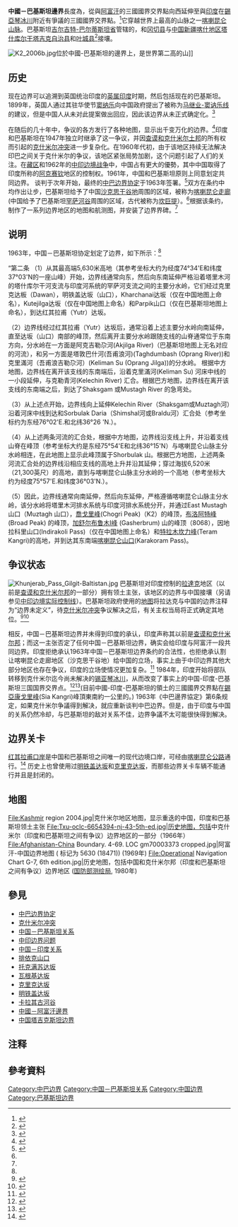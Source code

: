 
{{Infobox border
 | name = 中国-巴基斯坦边界
 | image = File:Chinese-Pak_border_map.png
 | alt =
 | caption = 中国-巴基斯坦边界地图
 | territory1 = {{CHN}}
 | territory2 = {{PAK}}
 | length = {{convert|592|km}}
 | enclaves =
 | established = 1947年8月14日 
 | establishedreason =
 | current = 1963年3月15日 
 | currentreason =  [[中巴边界协定|中巴边界协定]]批准后
 | disestablished =
 | disestablishedreason =
 | treaties = [[中巴边界协定|中巴边界协定]]
 | notes =
}}

'''中國－巴基斯坦邊界'''長度為{{convert|592|km}}，從與[[阿富汗|阿富汗]]的三國國界交界點向西延伸至與[[印度|印度]]在[[錫亞琴冰川|錫亞琴冰川]]附近有爭議的三國國界交界點。<ref>{{citation|url= https://www.cia.gov/library/publications/the-world-factbook/geos/pk.html|title= CIA World Factbook - Pakistan|date= 2018-09-24|accessdate= 2020-11-03|archive-date= 2015-07-03|archive-url= https://web.archive.org/web/20150703220143/https://www.cia.gov/Library/publications/the-world-factbook/geos/pk.html|dead-url= no}}</ref>它穿越世界上最高的山脉之一[[喀喇昆仑山脉|喀喇昆仑山脉]]。巴基斯坦[[吉尔吉特-巴尔蒂斯坦省|吉尔吉特-巴尔蒂斯坦省]]管辖的{{tsl|en|Hunza District|罕萨县}}，{{tsl|en|Shigar District|什加尔县}}和[[冈切县|冈切县]]与[[中华人民共和国|中国]][[新疆|新疆]][[喀什地区|喀什地区]][[塔什库尔干塔吉克自治县|塔什库尔干塔吉克自治县]]和[[叶城县|叶城县]]<ref name="govkargilik">{{cite web|url=http://www.xjyc.gov.cn/html/mlyc/|script-title=zh:叶城概况|language=zh-hans|accessdate=2020-01-31|via=[[Internet_Archive|Internet Archive]]|quote={{lang|zh-hans|与巴基斯坦、印控克什米尔地区接壤，边境线长达80多公里。}}|archivedate=2019-01-21|archiveurl=https://web.archive.org/web/20190121113800/http://www.xjyc.gov.cn/html/mlyc/|website={{lang|zh-hans|叶城县人民政府网}}|dead-url=no}}</ref>接壤。

[[File:K2_2006b.jpg|thumb]]位於中國-巴基斯坦的邊界上，是世界第二高的山]]

==历史==
现在边界可以追溯到英国统治印度的[[英属印度|英属印度]]时期，然后包括现在的巴基斯坦。1899年，英国人通过其驻华使节[[窦纳乐|窦纳乐]]向中国政府提出了被称为[[马继业-窦讷乐线|马继业-窦讷乐线]]的建议，但是中国人从未对此提案做出回应，因此该边界从未正式确定化。<ref name="IBS64">{{citation|url=http://fall.fsulawrc.com/collection/LimitsinSeas/IBS085.pdf|title=International Boundary Study No. 85 – China-Pakistan Boundary|date=1968-11-15|access-date=2018-09-24|archive-date=2021-01-12|archive-url=https://web.archive.org/web/20210112220319/https://fall.fsulawrc.com/collection/LimitsinSeas/IBS085.pdf|dead-url=no}}</ref>

在随后的几十年中，争议的各方发行了各种地图，显示出千变万化的边界。<ref name="#1">{{citation|url=http://fall.fsulawrc.com/collection/LimitsinSeas/IBS085.pdf|title=International Boundary Study No. 85 – China-Pakistan Boundary|date=1968-11-15|access-date=2018-09-24|archive-date=2021-01-12|archive-url=https://web.archive.org/web/20210112220319/https://fall.fsulawrc.com/collection/LimitsinSeas/IBS085.pdf}}</ref>印度和巴基斯坦在1947年独立时继承了这一争议，并因[[查谟和克什米尔土邦|查谟和克什米尔土邦]]的所有权而引起的[[克什米尔冲突|克什米尔冲突]]进一步复杂化。在1960年代初，由于该地区持续无法解决印巴之间关于克什米尔的争议，该地区紧张局势加剧，这个问题引起了人们的关注。在[[藏区|藏区]]和1962年的[[中印边境战争|中印边境战争]]中，中国占有更大的優勢，其中中国取得了印度所称的[[阿克赛钦|阿克赛钦]]地区的控制权。1961年，中国和巴基斯坦原则上同意划定共同边界。 谈判于次年开始，最终的[[中巴边界协定|中巴边界协定]]于1963年签署。<ref >{{citation|url=http://fall.fsulawrc.com/collection/LimitsinSeas/IBS085.pdf|title=International Boundary Study No. 85 – China-Pakistan Boundary|date=1968-11-15|access-date=2018-09-24|archive-date=2021-01-12|archive-url=https://web.archive.org/web/20210112220319/https://fall.fsulawrc.com/collection/LimitsinSeas/IBS085.pdf}}</ref>双方在条约中均作出让步，巴基斯坦给予了中国[[沙克思干谷地|沙克思干谷地]]周围的区域，被称为[[喀喇昆仑走廊|喀喇昆仑走廊]](中国给予了巴基斯坦[[罕萨河谷|罕萨河谷]]周围的区域，古代被称为[[坎巨提|坎巨提]]）。<ref name="#1"/>根据该条约，制作了一系列边界地区的地图和航测图，并安装了边界界碑。<ref name="#1"/>

==说明==
1963年，中国－巴基斯坦协定划定了边界，如下所示：<ref name="#1"/>

“第二条
（1）从其最高端5,630米高地（其参考坐标大约为经度74°34'E和纬度37°03'N的一座山峰）开始，边界线通常向东，然后向东南延伸严格沿着塔里木河的塔什库尔干河支流与印度河系统的罕萨河支流之间的主要分水岭，它们经过克里克达板（Dawan），明铁盖达坂（山口），Kharchanai达坂（仅在中国地图上命名），Kutejilga达坂（仅在中国地图上命名）和Parpik山口（仅在巴基斯坦地图上命名），到达红其拉甫（Yutr）达坂。

（2）边界线经过红其拉甫（Yutr）达坂后，通常沿着上述主要分水岭向南延伸，直至达坂（山口）南部的峰顶，然后离开主要分水岭跟随支线的山脊通常位于东南方向，分水岭在一方面是阿克吉勒尕河(Akjilga River)（巴基斯坦地图上无名对应的河流），和另一方面是塔敦巴什河(吾甫浪河)(Taghdumbash (Oprang River))和克里滿河（吾甫浪吉勒尕河）(Keliman Su (Oprang Jilga))的分水岭。
根据中方地图，边界线在离开该支线的东南端后，沿着克里滿河(Keliman Su) 河床中线的一小段延伸，与克勒青河(Kelechin River) 汇合。根据巴方地图，边界线在离开该支线的东南端之后，到达了Shaksgam 或Mustagh River 的急弯处。

（3）从上述点开始，边界线向上延伸Kelechin River（Shaksgam或Muztagh河）沿着河床中线到达和Sorbulak Daria（Shimshal河或Braldu河）汇合处（参考坐标约为东经76°02'E.和北纬36°26 'N.）。

（4）从上述两条河流的汇合处，根据中方地图，边界线沿支线上升，并沿着支线山脊在峰顶（参考坐标大约是东经75°54'E和北纬36°15'N）与喀喇昆仑山脉主分水岭相连，在此地图上显示此峰顶属于Shorbulak 山。根据巴方地图，上述两条河流汇合处的边界线沿相应支线的高地上升并沿其延伸；穿过海拔6,520米（21,300英尺）的高地，直到与喀喇昆仑山脉主分水岭的一个高地（参考坐标大约为经度75°57'E.和纬度36°03'N.）。

（5）因此，边界线通常向南延伸，然后向东延伸，严格遵循喀喇昆仑山脉主分水岭，该分水岭将塔里木河排水系统与印度河排水系统分开，并通过East Mustagh 山口（Muztagh 山口），[[喬戈里峰|喬戈里峰]](Chogri Peak)（K2）的峰顶，[[布洛阿特峰|布洛阿特峰]](Broad Peak) 的峰顶，[[加舒尔布鲁木I峰|加舒尔布鲁木I峰]] (Gasherbrum) 山的峰顶（8068），因地拉科里山口(Indirakoli Pass)（仅在中国地图上命名）和[[特拉木坎力峰|特拉木坎力峰]](Teram Kangri)的高地，并到达其东南端[[喀喇昆仑山口|喀喇昆仑山口]](Karakoram Pass)。

==争议状态==

[[File:Khunjerab_Pass_Gilgit-Baltistan.jpg|thumb]]
巴基斯坦对印度控制的[[拉達克|拉達克]]地区（以前是[[查谟和克什米尔邦|查谟和克什米尔邦]]的一部分）拥有领土主张，该地区的边界与中国接壤（另请参见[[中印边境实际控制线|中印边境实际控制线]]）。巴基斯坦政府使用的[[地图|地图]]将拉达克与中国的边界注释为“边界未定义”，待[[克什米尔冲突|克什米尔冲突]]争议解决之后，有关主权当局将正式确定其地位。<ref>{{cite news|url=https://timesofindia.indiatimes.com/india/pakistan-map-claims-jk-ladakh-parts-of-guj-india-calls-it-political-absurdity/articleshow/77361760.cms|title=Pakistan map claims J&K, Ladakh, parts of Gujarat; India calls it 'political absurdity'|work=Times of India|date=2020-08-05|accessdate=2020-08-05|first=Sachin|last=Parashar}}</ref><ref>{{cite news|url=https://www.dawn.com/news/1572590|title=In landmark move, PM Imran unveils 'new political map' of Pakistan|first=Naveed|last=Siddiqui|work=Dawn|date=2020-08-04|accessdate=2020-08-05|archive-date=2020-12-31|archive-url=https://web.archive.org/web/20201231132726/https://www.dawn.com/news/1572590|dead-url=no}}</ref>

相反，中国－巴基斯坦边界并未得到印度的承认，印度声称其以前是[[查谟和克什米尔邦|查谟和克什米尔邦]]；而这一主张否定了任何中国－巴基斯坦边界，确实会给印度与阿富汗一段共同边界。印度拒绝承认1963年中国－巴基斯坦边界条约的合法性，也拒绝承认割让喀喇昆仑走廊地区（沙克思干谷地）给中国的立场，事实上由于中印边界其他大部分地区也存在争议，印度的立场使情况更加复杂。<ref name=GlobalSecurity>{{cite web |url=http://www.globalsecurity.org/military/world/war/india-china_conflicts.htm |title=India-China Border Dispute |publisher=GlobalSecurity.org |accessdate=2020-11-03 |archive-date=2018-12-25 |archive-url=https://web.archive.org/web/20181225051319/https://www.globalsecurity.org/military/world/war/india-china_conflicts.htm%20 |dead-url=no }}</ref> 1984年，印度开始将部队转移到克什米尔迄今尚未解决的[[锡亚琴冰川|锡亚琴冰川]]，从而改变了事实上的中国-印度-巴基斯坦三国国界交界点。<ref name="They shall not pass">{{cite web|url=http://indiatoday.intoday.in/story/siachen-while-the-battle-continues-to-rage-no-settlement-is-in-sight/1/306971.html|title=Siachen: While the battle continues to rage, no settlement is in sight|publisher=|accessdate=2020-11-03|archive-date=2016-08-21|archive-url=https://web.archive.org/web/20160821045320/http://indiatoday.intoday.in/story/siachen-while-the-battle-continues-to-rage-no-settlement-is-in-sight/1/306971.html|dead-url=no}}</ref><ref>{{cite web|url=http://www.timescrest.com/opinion/bullish-on-siachen-9572|title=Bullish on Siachen|author=Praveen Dass|work=The Crest Edition|dead-url=yes|archiveurl=https://web.archive.org/web/20140222021918/http://www.timescrest.com/opinion/bullish-on-siachen-9572|archivedate=2014-02-22|accessdate=2020-11-03}}</ref>(目前中國-印度-巴基斯坦的領土的三國國界交界點在[[錫亞康戈里峰|錫亞康戈里峰]](Sia Kangri)峰頂東南約一公里的{{tsl|en|Indira Col|因地拉科山口|因地拉科山口}}。) 1963年《中巴邊界協定》第6条规定，如果克什米尔争議得到解决，就应重新谈判中巴边界。但是，由于印度与中国的关系仍然冷却，与巴基斯坦的敌对关系不佳，边界争議不太可能很快得到解决。

==边界关卡==
[[红其拉甫口岸|红其拉甫口岸]]是中国和巴基斯坦之间唯一的现代边境口岸，可经由[[喀喇昆仑公路|喀喇昆仑公路]]通行。<ref name="auto1">{{citation|url= http://caravanistan.com:80/border-crossings/pakistan|title= Caravanistan - Pakistan border crossings|access-date= 2018-09-24|archive-date= 2021-02-04|archive-url= https://web.archive.org/web/20210204222717/https://caravanistan.com/border-crossings/pakistan/|dead-url= no}}</ref> 历史上也曾使用过[[明铁盖达坂|明铁盖达坂]]和[[克里克达坂|克里克达坂]]，而那些边界关卡车辆不能通行并且是封闭的。

==地图==
<gallery>
File:Kashmir region 2004.jpg|克什米尔地区地图，显示重迭的中国，印度和巴基斯坦领土主张
File:Txu-oclc-6654394-nj-43-5th-ed.jpg|历史地图，包括{{tsl|en|International Map of the World|世界国际地图|世界国际地图}}中克什米尔（印度和巴基斯坦之间有争议）边界地区的一部分（1966年）{{efn|From map: "DELINEATION OF INTERNATIONAL BOUNDARIES MUST NOT BE CONSIDERED AUTHORITATIVE"}}
File:Afghanistan-China Boundary. 4-69. LOC gm70003373 cropped.jpg|阿富汗-中国边界地图 ({{tsl|en|List of tripoints||阿富汗-中国-巴基斯坦三国国界交界点}} 标记为 5630 (18471)) (1969年){{efn|From map: "NAMES AND BOUNDARY REPRESENTATION ARE NOT NECESSARILY AUTHORITATIVE"}}
File:Operational Navigation Chart G-7, 6th edition.jpg|历史地图，包括中国和克什米尔邦（印度和巴基斯坦之间有争议）边界地区 ([[美國國家地理空間情報局|国防部测绘局]], 1980年)
</gallery>

==參見==
{{commons category|China-Pakistan border}}
*[[中巴边界协定|中巴边界协定]]
*[[克什米尔冲突|克什米尔冲突]]  
*[[中国－巴基斯坦关系|中国－巴基斯坦关系]]
*[[中印边界问题|中印边界问题]]
*[[中国－印度关系|中国－印度关系]]
*[[排依克山口|排依克山口]]
*[[托克满苏达坂|托克满苏达坂]]
*[[瓦根基达坂|瓦根基达坂]]
*[[克里克达坂|克里克达坂]]
*[[明铁盖达坂|明铁盖达坂]]
*[[卡拉其古河谷|卡拉其古河谷]]
*[[中國－阿富汗邊界|中國－阿富汗邊界]]
*[[中国塔吉克斯坦边界|中国塔吉克斯坦边界]]

==注释==
{{Notelist}}

==參考資料==
{{reflist|2}}

{{中国边界}}
{{巴基斯坦邊界}}

{{DEFAULTSORT:China-Pakistan border}}
[[Category:中巴边界|Category:中巴边界]]
[[Category:中国－巴基斯坦关系|Category:中国－巴基斯坦关系]]
[[Category:中国边界|Category:中国边界]]
[[Category:巴基斯坦边界|Category:巴基斯坦边界]]
